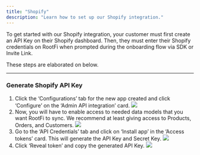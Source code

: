 ```yaml
---
title: "Shopify"
description: "Learn how to set up our Shopify integration."
---
```


To get started with our Shopify integration, your customer must first create an API Key on their Shopify dashboard. Then, they must enter their Shopify credentials on RootFi when prompted during the onboarding flow via SDK or Invite Link.

These steps are elaborated on below.

---

### Generate Shopify API Key

1. Click the ‘Configurations’ tab for the new app created and click ‘Configure’ on the ‘Admin API integration’ card.
   ![](/images/shopify_config.png)
2. Now, you will have to enable access to needed data models that you want RootFi to sync. We recommend at least giving access to Products, Orders, and Customers.
   ![](/images/shopify_oauth_access.png)
3. Go to the ‘API Credentials’ tab and click on ‘Install app’ in the ‘Access tokens’ card. This will generate the API Key and Secret Key.
   ![](/images/shopify_api_key.png)
4. Click ‘Reveal token’ and copy the generated API Key.
   ![](/images/shopify/reveal_key.png)
